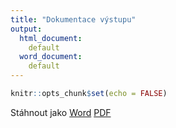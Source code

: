 ```yaml
---
title: "Dokumentace výstupu"
output: 
  html_document:
    default
  word_document:
    default
---
```


```r
knitr::opts_chunk$set(echo = FALSE)
```

Stáhnout jako [Word](codebook.docx) [PDF](codebook.pdf)



